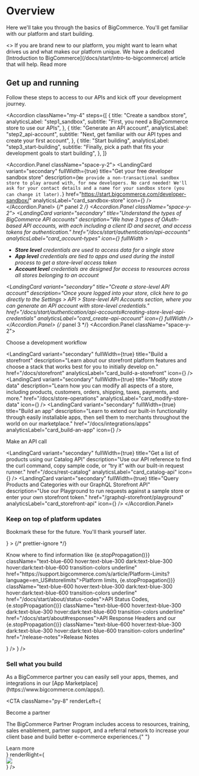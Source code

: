 
<Eyebrow title="Getting Started" />

# Overview

Here we'll take you through the basics of BigCommerce. You'll get familiar with our platform and start building.

<Spacer y={2} />

<SectionCallout title="Need a primer on BigCommerce?">
  <>
    If you are brand new to our platform, you might want to learn what drives us
    and what makes our platform unique. We have a dedicated [Introduction to
    BigCommerce](/docs/start/intro-to-bigcommerce) article that will help.
  </>
  <SectionCallout.Link href="/docs/start/intro-to-bigcommerce">
    Read more
  </SectionCallout.Link>
</SectionCallout>

<h2 className="mt-[3.75rem] text-2xl font-medium leading-loose text-gray-700 dark:text-slate-200">
  Get up and running
</h2>

<p className="mt-1">
  Follow these steps to access to our APIs and kick off your development
  journey.
</p>

<Accordion
  className="my-4"
  steps={[
    {
      title: "Create a sandbox store",
      analyticsLabel: "step1_sandbox",
      subtitle: "First, you need a BigCommerce store to use our APIs",
    },
    {
      title: "Generate an API account",
      analyticsLabel: "step2_api-account",
      subtitle:
        "Next, get familiar with our API types and create your first account",
    },
    {
      title: "Start building",
      analyticsLabel: "step3_start-building",
      subtitle:
        "Finally, pick a path that fits your development goals to start building",
    },
  ]}
>
  <Accordion.Panel className="space-y-2">
    <LandingCard
      variant="secondary"
      fullWidth={true}
      title="Get your free developer sandbox store"
      description={`We provide a non-transactional sandbox store to play around with, for new developers. No card needed! We'll ask for your contact details and a name for your sandbox store (you can change it later).`}
      href="https://start.bigcommerce.com/developer-sandbox/"
      analyticsLabel="card_sandbox-store"
      icon={<Icon name="data-settings" />}
    />
  </Accordion.Panel>
  {/* panel 2 */}
  <Accordion.Panel className="space-y-2">
    <LandingCard
      variant="secondary"
      title="Understand the types of BigCommerce API accounts"
      description="We have 3 types of OAuth-based API accounts, with each including a client ID and secret, and access tokens for authentication."
      href="/docs/start/authentication/api-accounts"
      analyticsLabel="card_account-types"
      icon={<Icon name="fingerprint" />}
      fullWidth
    >
      <ul className="ml-6 mt-4 list-disc text-gray-500 dark:text-gray-300">
        <li>
          **Store level** credentials are used to access data for a single store
        </li>
        <li>
          **App level** credentials are tied to apps and used during the install
          process to get a store-level access token
        </li>
        <li>
          **Account level** credentials are designed for access to resources
          across all stores belonging to an account
        </li>
      </ul>
    </LandingCard>
    <LandingCard
      variant="secondary"
      title="Create a store-level API account"
      description="Once youre logged into your store, click here to go directly to the Settings > API > Store-level API Accounts section, where you can generate an API account with store-level credentials."
      href="/docs/start/authentication/api-accounts#creating-store-level-api-credentials"
      analyticsLabel="card_create-api-account"
      icon={<Icon name="data-settings" />}
      fullWidth
    />
  </Accordion.Panel>
  {/* panel 3 */}
  <Accordion.Panel className="space-y-2">
    <p className="pt-4 text-gray-950 dark:text-slate-200">
      Choose a development workflow
    </p>
    <LandingCard
      variant="secondary"
      fullWidth={true}
      title="Build a storefront"
      description="Learn about our storefront platform features and choose a stack that works best for you to initially develop on."
      href="/docs/storefront"
      analyticsLabel="card_build-a-storefront"
      icon={<Icon name="storefront" />}
    />
    <LandingCard
      variant="secondary"
      fullWidth={true}
      title="Modify store data"
      description="Learn how you can modify all aspects of a store, including products, customers, orders, shipping, taxes, payments, and more."
      href="/docs/store-operations"
      analyticsLabel="card_modify-store-data"
      icon={<Icon name="data-settings" />}
    />
    <LandingCard
      variant="secondary"
      fullWidth={true}
      title="Build an app"
      description="Learn to extend our built-in functionality through easily installable apps, then sell them to merchants throughout the world on our marketplace."
      href="/docs/integrations/apps"
      analyticsLabel="card_build-an-app"
      icon={<Icon name="settings-input" />}
    />
    <p className="pt-4 text-gray-950 dark:text-slate-200">Make an API call</p>
    <LandingCard
      variant="secondary"
      fullWidth={true}
      title="Get a list of products using our Catalog API"
      description="Use our API reference to find the curl command, copy sample code, or “try it” with our built-in request runner."
      href="/docs/rest-catalog"
      analyticsLabel="card_catalog-api"
      icon={<Icon name="api-connect" />}
    />
    <LandingCard
      variant="secondary"
      fullWidth={true}
      title="Query Products and Categories with our GraphQL Storefront API"
      description="Use our Playground to run requests against a sample store or enter your own storefront token."
      href="/graphql-storefront/playground"
      analyticsLabel="card_storefront-api"
      icon={<Icon name="api-connect" />}
    />
  </Accordion.Panel>
</Accordion>

<Spacer y={3} type="line" />

### Keep on top of platform updates

<p className="mt-1">
  Bookmark these for the future. You'll thank yourself later.
</p>

<div className="mt-6 space-y-2">
  <LandingCard
    variant="secondary"
    fullWidth={true}
    title="Helpful resources"
    href="/docs/start/best-practices"
    icon={<Icon name="bookmark" />}
  >
    {/* prettier-ignore */}
    <p className="muted-paragraph">
      Know where to find information like <Link target="_blank" onClick={(e)=> {e.stopPropagation()}} className="text-blue-600 hover:text-blue-300 dark:text-blue-300 hover:dark:text-blue-600 transition-colors underline" href="https://support.bigcommerce.com/s/article/Platform-Limits?language=en_US#storelimits">Platform limits</Link>, <Link onClick={(e)=> {e.stopPropagation()}} className="text-blue-600 hover:text-blue-300 dark:text-blue-300 hover:dark:text-blue-600 transition-colors underline" href="/docs/start/about/status-codes">API Status Codes</Link>, <Link onClick={(e)=> {e.stopPropagation()}} className="text-blue-600 hover:text-blue-300 dark:text-blue-300 hover:dark:text-blue-600 transition-colors underline" href="/docs/start/about#responses">API Response Headers</Link> and our <Link onClick={(e)=> {e.stopPropagation()}} className="text-blue-600 hover:text-blue-300 dark:text-blue-300 hover:dark:text-blue-600 transition-colors underline" href="/release-notes">Release Notes</Link>
    </p>
  </LandingCard>
  <LandingCard
    variant="secondary"
    fullWidth={true}
    title="BigCommerceDevs community"
    description={`Share, learn, and hang with the BigCommerce team and a vibrant ecosystem of developers building on our platform from around the world.`}
    href="/community"
    icon={<Icon name="bookmark" />}
  />
  <LandingCard
    variant="secondary"
    fullWidth={true}
    title="BigDev certification courses"
    description={`For those that want to dive into our platform in a deep, guided manner, we offer in-person, on-site, and on-demand developer certification courses.`}
    href="https://www.bigcommerce.com/blog/bigdev-certification/"
    icon={<Icon name="bookmark" />}
  />
</div>

<Spacer y={3} type="line" />

### Sell what you build

<p>
  As a BigCommerce partner you can easily sell your apps, themes, and
  integrations in our [App Marketplace](https://www.bigcommerce.com/apps/).
</p>

<CTA
  className="py-8"
  renderLeft={
    <div className="space-y-4">
      <p className="font-medium">Become a partner</p>
      <p className="text-gray-500 dark:text-gray-300">
        The BigCommerce Partner Program includes access to resources, training,
        sales enablement, partner support, and a referral network to increase
        your client base and build better e-commerce experiences.{" "}
      </p>
      <Link
        className="inline-flex items-center gap-1 text-blue-600 transition-colors hover:text-blue-300 dark:text-blue-300 hover:dark:text-blue-600"
        href="https://www.bigcommerce.com/partners/become-a-partner/"
      >
        Learn more
        <Icon
          className="inline h-4 w-4"
          name="external"
          includesWrapper={false}
        />
      </Link>
    </div>
  }
  renderRight={
    <div className="w-full md:w-[300px]">
      <Image
        className="h-auto w-full"
        src="/images/getting-started-cta-image.jpg"
        width={500}
        height={500}
      />
    </div>
  }
/>

<Spacer y={3} type="line" />
